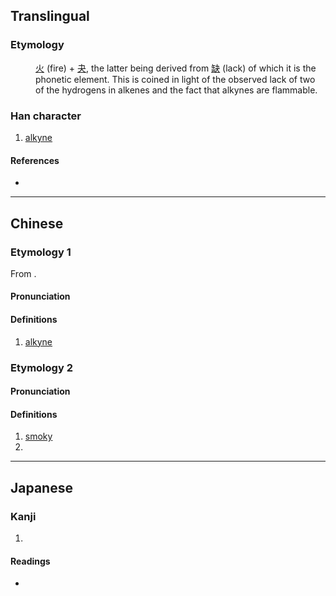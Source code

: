 {{character info/new}}
{{also|耿}}
==Translingual==

===Etymology===
: [[火]] (fire) + [[夬]], the latter being derived from [[缺]] (lack) of which it is the phonetic element. This is coined in light of the observed lack of two of the hydrogens in alkenes and the fact that alkynes are flammable.

===Han character===
{{Han char|rn=86|rad=火|as=04|sn=8|four=95830|canj=FDK,XFDK|ids=⿰火夬}}

# [[alkyne]]

====References====
* {{Han ref|kx=0667.190|dkj=18917|dj=1076.270|hdz=32194.030|uh=7094|ud=28820|bh=CD50|bd=52560}}

----

==Chinese==
{{zh-forms}}
===Etymology 1===
From {{zh-l|缺}}.
====Pronunciation====
{{zh-pron
|m=quē
|m-s=
|c=kyut3
|c-t=
|g=
|h=pfs=
|j=
|md=
|mn=
|mn-t=
|w=
|x=
|mc=
|oc=
|cat=n
}}

====Definitions====
{{zh-hanzi}}

# [[alkyne]]
===Etymology 2===
====Pronunciation====
{{zh-pron
|m=guì
|m-s=
|c=gai3
|c-t=
|g=
|h=pfs=
|j=
|md=
|mn=
|mn-t=
|w=
|x=
|mc=y
|oc=y
|cat=a,pn
}}

====Definitions====
{{zh-hanzi}}

# [[smoky]]
# {{surname|lang=zh}}

----

==Japanese==

===Kanji===
{{ja-kanji|grade=|rs=火04}}

# {{defn|lang=ja|sort=火04}}

====Readings====
* {{ja-readings|on=[[けい]] (kei), [[け]] (ke), [[けつ]] (ketsu), [[けち]] (kechi)|kun=}}